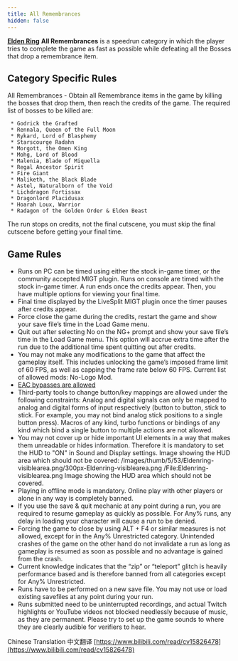 ```yaml
---
title: All Remembrances
hidden: false
---
```


[**Elden Ring**](/eldenring)  **All Remembrances** is a speedrun category in which the player tries to complete the game as fast as possible while defeating all the Bosses that drop a remembrance item.

## Category Specific Rules

All Remembrances - Obtain all Remembrance items in the game by killing the bosses that drop them, then reach the credits of the game. The required list of bosses to be killed are:

```
 * Godrick the Grafted
 * Rennala, Queen of the Full Moon
 * Rykard, Lord of Blasphemy
 * Starscourge Radahn
 * Morgott, the Omen King
 * Mohg, Lord of Blood
 * Malenia, Blade of Miquella
 * Regal Ancestor Spirit
 * Fire Giant
 * Maliketh, the Black Blade
 * Astel, Naturalborn of the Void
 * Lichdragon Fortissax
 * Dragonlord Placidusax
 * Hoarah Loux, Warrior
 * Radagon of the Golden Order & Elden Beast
```

The run stops on credits, not the final cutscene, you must skip the final cutscene before getting your final time.

## Game Rules

- Runs on PC can be timed using either the stock in-game timer, or the community accepted MIGT plugin. Runs on console are timed with the stock in-game timer. A run ends once the credits appear. Then, you have multiple options for viewing your final time.
- Final time displayed by the LiveSplit MIGT plugin once the timer pauses after credits appear.
- Force close the game during the credits, restart the game and show your save file’s time in the Load Game menu.
- Quit out after selecting No on the NG+ prompt and show your save file’s time in the Load Game menu. This option will accrue extra time after the run due to the additional time spent quitting out after credits.
- You may not make any modifications to the game that affect the gameplay itself. This includes unlocking the game’s imposed frame limit of 60 FPS, as well as capping the frame rate below 60 FPS. Current list of allowed mods: No-Logo Mod.
- [EAC bypasses are allowed](https://soulsspeedruns.com/eldenring/eac-bypass/)
- Third-party tools to change button/key mappings are allowed under the following constraints: Analog and digital signals can only be mapped to analog and digital forms of input respectively (button to button, stick to stick. For example, you may not bind analog stick positions to a single button press). Macros of any kind, turbo functions or bindings of any kind which bind a single button to multiple actions are not allowed.
- You may not cover up or hide important UI elements in a way that makes them unreadable or hides information. Therefore it is mandatory to set the HUD to "ON" in Sound and Display settings. Image showing the HUD area which should not be covered: /images/thumb/5/53/Eldenring-visiblearea.png/300px-Eldenring-visiblearea.png /File:Eldenring-visiblearea.png Image showing the HUD area which should not be covered.
- Playing in offline mode is mandatory. Online play with other players or alone in any way is completely banned.
- If you use the save & quit mechanic at any point during a run, you are required to resume gameplay as quickly as possible. For Any% runs, any delay in loading your character will cause a run to be denied.
- Forcing the game to close by using ALT + F4 or similar measures is not allowed, except for in the Any% Unrestricted category. Unintended crashes of the game on the other hand do not invalidate a run as long as gameplay is resumed as soon as possible and no advantage is gained from the crash.
- Current knowledge indicates that the “zip” or “teleport” glitch is heavily performance based and is therefore banned from all categories except for Any% Unrestricted.
- Runs have to be performed on a new save file. You may not use or load existing savefiles at any point during your run.
- Runs submitted need to be uninterrupted recordings, and actual Twitch highlights or YouTube videos not blocked needlessly because of music, as they are permanent. Please try to set up the game sounds to where they are clearly audible for verifiers to hear.

Chinese Translation 中文翻译 [https://www.bilibili.com/read/cv15826478](https://www.bilibili.com/read/cv15826478)
